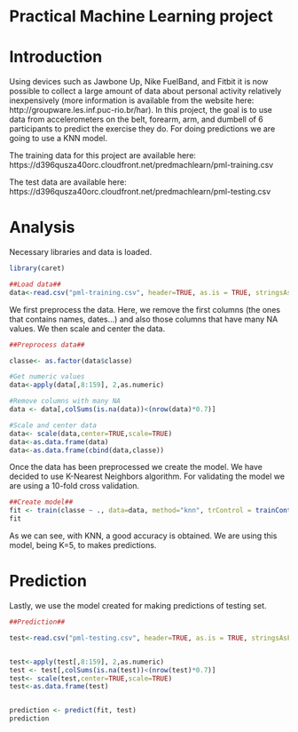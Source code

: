 Practical Machine Learning project
========================================================


# Introduction



Using devices such as Jawbone Up, Nike FuelBand, and Fitbit it is now possible to collect a large amount of data about personal activity relatively inexpensively (more information is available from the website here: http://groupware.les.inf.puc-rio.br/har). In this project, the goal is to use data from accelerometers on the belt, forearm, arm, and dumbell of 6 participants to predict the exercise they do. For doing predictions we are going to use a KNN model.


The training data for this project are available here: 
https://d396qusza40orc.cloudfront.net/predmachlearn/pml-training.csv

The test data are available here: 
https://d396qusza40orc.cloudfront.net/predmachlearn/pml-testing.csv


# Analysis


Necessary libraries and data is loaded.


```r
library(caret)

##Load data##
data<-read.csv("pml-training.csv", header=TRUE, as.is = TRUE, stringsAsFactors = FALSE, sep=',', na.strings=c('NA','','#DIV/0!'))

```


We first preprocess the data. Here, we remove the first columns (the ones that contains names, dates...) and also those columns 
that have many NA values. We then scale and center the data.


```r
##Preprocess data##

classe<- as.factor(data$classe)

#Get numeric values
data<-apply(data[,8:159], 2,as.numeric)

#Remove columns with many NA
data <- data[,colSums(is.na(data))<(nrow(data)*0.7)]

#Scale and center data
data<- scale(data,center=TRUE,scale=TRUE)
data<-as.data.frame(data)
data<-as.data.frame(cbind(data,classe))

```




Once the data has been preprocessed we create the model. We have decided to use K-Nearest Neighbors algorithm. For validating the model we are using a 10-fold cross validation.




```r
##Create model##
fit <- train(classe ~ ., data=data, method="knn", trControl = trainControl(method = "cv", number = 10))
fit
```

As we can see, with KNN, a good accuracy is obtained. We are using this model, being K=5, to makes predictions.


# Prediction

Lastly, we use the model created for making predictions of testing set.

```r

##Prediction##

test<-read.csv("pml-testing.csv", header=TRUE, as.is = TRUE, stringsAsFactors = FALSE, sep=',', na.strings=c('NA','','#DIV/0!'))


test<-apply(test[,8:159], 2,as.numeric)
test <- test[,colSums(is.na(test))<(nrow(test)*0.7)]
test<- scale(test,center=TRUE,scale=TRUE)
test<-as.data.frame(test)


prediction <- predict(fit, test)
prediction

```


